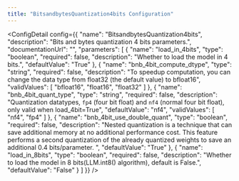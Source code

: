 ```yaml
---
title: "BitsandbytesQuantization4bits Configuration"
---
```



<ConfigDetail config={{
  "name": "BitsandbytesQuantization4bits",
  "description": "Bits and bytes quantization 4 bits parameters.",
  "documentationUrl": "",
  "parameters": [
    {
      "name": "load_in_4bits",
      "type": "boolean",
      "required": false,
      "description": "Whether to load the model in 4 bits.",
      "defaultValue": "True"
    },
    {
      "name": "bnb_4bit_compute_dtype",
      "type": "string",
      "required": false,
      "description": "To speedup computation, you can change the data type from float32 (the default value) to bfloat16",
      "validValues": [
        "bfloat16",
        "float16",
        "float32"
      ]
    },
    {
      "name": "bnb_4bit_quant_type",
      "type": "string",
      "required": false,
      "description": "Quantization datatypes, `fp4` (four bit float) and `nf4` (normal four bit float), only valid when load_4bit=True",
      "defaultValue": "nf4",
      "validValues": [
        "nf4",
        "fp4"
      ]
    },
    {
      "name": "bnb_4bit_use_double_quant",
      "type": "boolean",
      "required": false,
      "description": "Nested quantization is a technique that can save additional memory at no additional performance cost. This feature performs a second quantization of the already quantized weights to save an additional 0.4 bits/parameter. ",
      "defaultValue": "True"
    },
    {
      "name": "load_in_8bits",
      "type": "boolean",
      "required": false,
      "description": "Whether to load the model in 8 bits(LLM.int8() algorithm), default is False.",
      "defaultValue": "False"
    }
  ]
}} />

